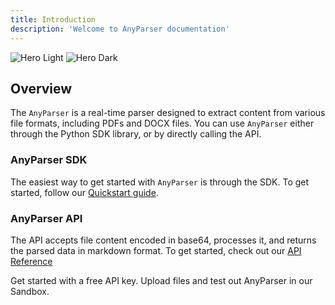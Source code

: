 ```yaml
---
title: Introduction
description: 'Welcome to AnyParser documentation'
---
```


<img
  className="block dark:hidden"
  src="/images/hero.png"
  alt="Hero Light"
/>
<img
  className="hidden dark:block"
  src="/images/hero.png"
  alt="Hero Dark"
/>

## Overview

The `AnyParser` is a real-time parser designed to extract content from various file formats, including PDFs and DOCX files. You can use `AnyParser` either through the Python SDK library, or by directly calling the API.

### AnyParser SDK
The easiest way to get started with  `AnyParser` is through the SDK. To get started, follow our [Quickstart guide](/quickstart/).

### AnyParser API
The API accepts file content encoded in base64, processes it, and returns the parsed data in markdown format. To get started, check out our [API Reference](/api-reference/)


<CardGroup cols={2}>
  <Card
    title="Get your API Key"
    icon="key"
    href="https://www.cambioml.com/account"
  >
    Get started with a free API key.
  </Card>
  <Card
    title="Try our Sandbox"
    icon="gamepad"
    href="https://www.cambioml.com/sandbox"
  >
    Upload files and test out AnyParser in our Sandbox.
  </Card>
</CardGroup>
